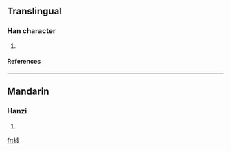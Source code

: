 ==Translingual==
===Han character===
{{Han char|rn=75|rad=木|as=10|sn=14|four=4294<sub>7</sub>|canj=木卜心大 (DYPK)}}
# {{defn|Han|sort=木10}}
====References====
{{Han ref|kx=0546.251|dkj=15260|dj=0931.230|hdz=21263.141|uh=69A9|ud=27049|bh=E24B|bd=57931}}

----
==Mandarin==
===Hanzi===
{{cmn-hanzi|pin=[[qián]] (qian2)|wg=ch'ien<sup>2</sup>}}
# {{defn|Mandarin}}

[[fr:榩]]